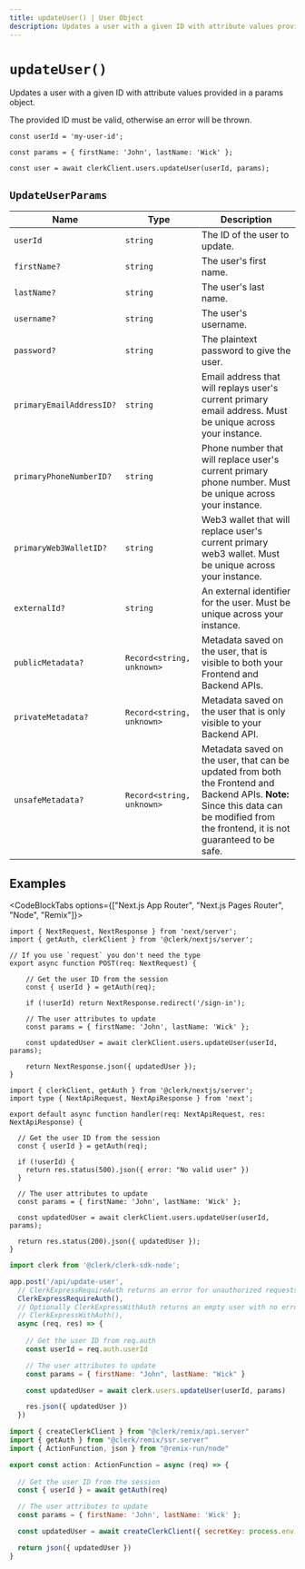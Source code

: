 ```yaml
---
title: updateUser() | User Object
description: Updates a user with a given ID with attribute values provided in a params object.
---
```


# `updateUser()`

Updates a user with a given ID with attribute values provided in a params object.

The provided ID must be valid, otherwise an error will be thrown.

```tsx
const userId = 'my-user-id';

const params = { firstName: 'John', lastName: 'Wick' }; 

const user = await clerkClient.users.updateUser(userId, params);
```

## `UpdateUserParams`

| Name | Type | Description |
| --- | --- | --- |
| `userId` | `string` | The ID of the user to update. |
| `firstName?` | `string` | The user's first name. |
| `lastName?` | `string` | The user's last name. |
| `username?` | `string` | The user's username. |
| `password?` | `string` | The plaintext password to give the user. |
| `primaryEmailAddressID?` | `string` | Email address that will replays user's current primary email address. Must be unique across your instance. |
| `primaryPhoneNumberID?` | `string` | Phone number that will replace user's current primary phone number. Must be unique across your instance. |
| `primaryWeb3WalletID?` | `string` | Web3 wallet that will replace user's current primary web3 wallet. Must be unique across your instance. |
| `externalId?` | `string` | An external identifier for the user. Must be unique across your instance. |
| `publicMetadata?` | `Record<string, unknown>` | Metadata saved on the user, that is visible to both your Frontend and Backend APIs. |
| `privateMetadata?` | `Record<string, unknown>` | Metadata saved on the user that is only visible to your Backend API. |
| `unsafeMetadata?` | `Record<string, unknown>` | Metadata saved on the user, that can be updated from both the Frontend and Backend APIs. **Note:** Since this data can be modified from the frontend, it is not guaranteed to be safe. |

## Examples

<CodeBlockTabs options={["Next.js App Router", "Next.js Pages Router", "Node", "Remix"]}>
```tsx filename="app/page.[jsx/tsx]"
import { NextRequest, NextResponse } from 'next/server';
import { getAuth, clerkClient } from '@clerk/nextjs/server';

// If you use `request` you don't need the type
export async function POST(req: NextRequest) {

	// Get the user ID from the session
	const { userId } = getAuth(req);

	if (!userId) return NextResponse.redirect('/sign-in');

	// The user attributes to update
	const params = { firstName: 'John', lastName: 'Wick' };

	const updatedUser = await clerkClient.users.updateUser(userId, params);

	return NextResponse.json({ updatedUser });
}

```

```tsx filename="pages/api/updateUser.[jsx/tsx]"
import { clerkClient, getAuth } from '@clerk/nextjs/server';
import type { NextApiRequest, NextApiResponse } from 'next';

export default async function handler(req: NextApiRequest, res: NextApiResponse) {

  // Get the user ID from the session
  const { userId } = getAuth(req);

  if (!userId) {
    return res.status(500).json({ error: "No valid user" })
  }

  // The user attributes to update
  const params = { firstName: 'John', lastName: 'Wick' };

  const updatedUser = await clerkClient.users.updateUser(userId, params);

  return res.status(200).json({ updatedUser });
}
```

```js filename="updateUser.js"
import clerk from '@clerk/clerk-sdk-node';

app.post('/api/update-user',
  // ClerkExpressRequireAuth returns an error for unauthorized requests
  ClerkExpressRequireAuth(),
  // Optionally ClerkExpressWithAuth returns an empty user with no error
  // ClerkExpressWithAuth(),
  async (req, res) => {
  
    // Get the user ID from req.auth
    const userId = req.auth.userId

    // The user attributes to update
    const params = { firstName: "John", lastName: "Wick" }

    const updatedUser = await clerk.users.updateUser(userId, params)

    res.json({ updatedUser })
  })


```

```js filename="app/routes/profile.[jsx/tsx]"
import { createClerkClient } from "@clerk/remix/api.server"
import { getAuth } from "@clerk/remix/ssr.server"
import { ActionFunction, json } from "@remix-run/node"

export const action: ActionFunction = async (req) => {
  
  // Get the user ID from the session
  const { userId } = await getAuth(req)

  // The user attributes to update
  const params = { firstName: 'John', lastName: 'Wick' };

  const updatedUser = await createClerkClient({ secretKey: process.env.CLERK_SECRET_KEY }).users.updateUser(userId, params)

  return json({ updatedUser })
}
```
</CodeBlockTabs>
